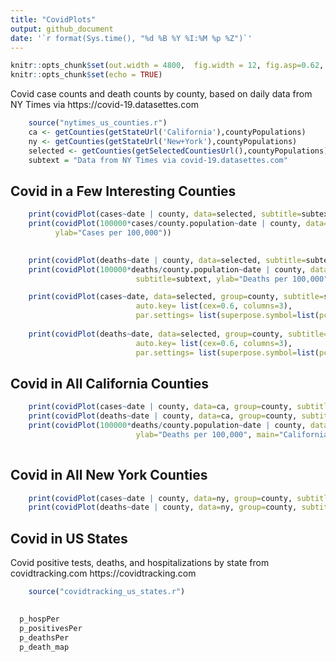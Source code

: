 ```yaml
---
title: "CovidPlots"
output: github_document
date: '`r format(Sys.time(), "%d %B %Y %I:%M %p %Z")`'
---
```



```r
knitr::opts_chunk$set(out.width = 4800,  fig.width = 12, fig.asp=0.62,  dev = 'svg') 
knitr::opts_chunk$set(echo = TRUE)
```



Covid case counts and death counts by county, based on daily data from NY Times via https://covid-19.datasettes.com
```r
    source("nytimes_us_counties.r")
    ca <- getCounties(getStateUrl('California'),countyPopulations)
    ny <- getCounties(getStateUrl('New+York'),countyPopulations)
    selected <- getCounties(getSelectedCountiesUrl(),countyPopulations)
    subtext = "Data from NY Times via covid-19.datasettes.com"

```

## Covid in a Few Interesting Counties {.tabset}

```r

    print(covidPlot(cases~date | county, data=selected, subtitle=subtext, group=county, main="Selected Counties"))
    print(covidPlot(100000*cases/county.population~date | county, data=selected, subtitle=subtext, group=county, main="Selected Counties",
          ylab="Cases per 100,000"))

    
    print(covidPlot(deaths~date | county, data=selected, subtitle=subtext, group=county, main="Selected Counties"))
    print(covidPlot(100000*deaths/county.population~date | county, data=selected, group=county, 
                            subtitle=subtext, ylab="Deaths per 100,000", main="Selected Counties"))

    print(covidPlot(cases~date, data=selected, group=county, subtitle=subtext, main="Selected Counties",
                            auto.key= list(cex=0.6, columns=3),
                            par.settings= list(superpose.symbol=list(pch=1:25)) ))
    
    print(covidPlot(deaths~date, data=selected, group=county, subtitle=subtext, main="Selected Counties",
                            auto.key= list(cex=0.6, columns=3),
                            par.settings= list(superpose.symbol=list(pch=1:25)) ))

```

## Covid in All California Counties {.tabset}
```r
    print(covidPlot(cases~date | county, data=ca, group=county, subtitle=subtext, main="California Counties"))
    print(covidPlot(deaths~date | county, data=ca, group=county, subtitle=subtext, main="California Counties"))
    print(covidPlot(100000*deaths/county.population~date | county, data=ca, group=county, subtitle=subtext, 
                            ylab="Deaths per 100,000", main="California Counties"))
    
```

## Covid in All New York Counties {.tabset}
```r
    print(covidPlot(cases~date | county, data=ny, group=county, subtitle=subtext, main="New York Counties"))
    print(covidPlot(deaths~date | county, data=ny, group=county, subtitle=subtext, main="New York Counties"))
```


## Covid in US States {.tabset}
Covid positive tests, deaths, and hospitalizations by state from covidtracking.com https://covidtracking.com
```r
    source("covidtracking_us_states.r")
    

  p_hospPer
  p_positivesPer
  p_deathsPer
  p_death_map

```



